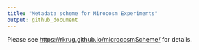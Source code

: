 ```yaml
---
title: "Metadata scheme for Mirocosm Experiments"
output: github_document
---
```


<!-- README.md is generated from README.Rmd. Please edit that file -->

Please see [https://rkrug.github.io/microcosmScheme/](https://rkrug.github.io/microcosmScheme/) for details.
